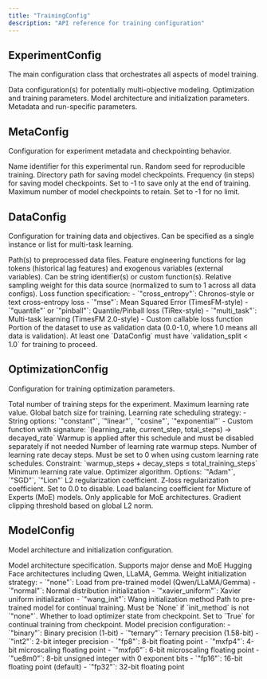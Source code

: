 ```yaml
---
title: "TrainingConfig"
description: "API reference for training configuration"
---
```


## ExperimentConfig

The main configuration class that orchestrates all aspects of model training.

<ParamField path="data_configs" type="DataConfig | List[DataConfig]" required>
  Data configuration(s) for potentially multi-objective modeling.
</ParamField>

<ParamField path="optimization_config" type="OptimizationConfig" required>
  Optimization and training parameters.
</ParamField>

<ParamField path="model_config" type="ModelConfig" required>
  Model architecture and initialization parameters.
</ParamField>

<ParamField path="meta_config" type="MetaConfig" default="Uses MetaConfig defaults">
  Metadata and run-specific parameters.
</ParamField>

## MetaConfig

Configuration for experiment metadata and checkpointing behavior.

<ParamField path="name" type="str" default="trial-run">
  Name identifier for this experimental run.
</ParamField>

<ParamField path="seed" type="int" default="42">
  Random seed for reproducible training.
</ParamField>

<ParamField path="save_path" type="str" default="current working directory / run_name">
  Directory path for saving model checkpoints.
</ParamField>

<ParamField path="model_save_frequency" type="int" default="-1">
  Frequency (in steps) for saving model checkpoints. Set to -1 to save only at the end of training.
</ParamField>

<ParamField path="max_checkpoints" type="int" default="-1">
  Maximum number of model checkpoints to retain. Set to -1 for no limit.
</ParamField>

## DataConfig

Configuration for training data and objectives. Can be specified as a single instance or list for multi-task learning.

<ParamField path="data_paths" type="str | List[str]" required>
  Path(s) to preprocessed data files.
</ParamField>

<ParamField path="features" type="str | List[str] | callable | List[callable] | None" default="None">
  Feature engineering functions for lag tokens (historical lag features) and exogenous variables (external variables). Can be string identifier(s) or custom function(s).
</ParamField>

<ParamField path="sampling_weight" type="float | None" default="Equal weight among all data configs">
  Relative sampling weight for this data source (normalized to sum to 1 across all data configs).
</ParamField>

<ParamField path="training_objective" type="str | callable" default="cross_entropy">
  Loss function specification:
  - `"cross_entropy"`: Chronos-style or text cross-entropy loss
  - `"mse"`: Mean Squared Error (TimesFM-style)
  - `"quantile"` or `"pinball"`: Quantile/Pinball loss (TiRex-style)
  - `"multi_task"`: Multi-task learning (TimesFM 2.0-style)
  - Custom callable loss function
</ParamField>

<ParamField path="validation_split" type="float" default="0.1">
  Portion of the dataset to use as validation data (0.0-1.0, where 1.0 means all data is validation).
</ParamField>

<Warning>
  At least one `DataConfig` must have `validation_split < 1.0` for training to proceed.
</Warning>

## OptimizationConfig

Configuration for training optimization parameters.

<ParamField path="total_training_steps" type="int" required>
  Total number of training steps for the experiment.
</ParamField>

<ParamField path="max_learning_rate" type="float" required>
  Maximum learning rate value.
</ParamField>

<ParamField path="global_batch_size" type="int" required>
  Global batch size for training.
</ParamField>

<ParamField path="learning_rate_schedule" type="str | callable" default="constant">
  Learning rate scheduling strategy:
  - String options: `"constant"`, `"linear"`, `"cosine"`, `"exponential"`
  - Custom function with signature: `(learning_rate, current_step, total_steps) → decayed_rate`
  
  <Note>
    Warmup is applied after this schedule and must be disabled separately if not needed
  </Note>
</ParamField>

<ParamField path="warmup_steps" type="int" default="0">
  Number of learning rate warmup steps.
</ParamField>

<ParamField path="decay_steps" type="int" default="0">
  Number of learning rate decay steps. Must be set to 0 when using custom learning rate schedules.
  
  <Warning>
    Constraint: `warmup_steps + decay_steps ≤ total_training_steps`
  </Warning>
</ParamField>

<ParamField path="min_learning_rate" type="float | None" default="max_learning_rate / 10">
  Minimum learning rate value.
</ParamField>

<ParamField path="optimizer_type" type="str" default="Adam">
  Optimizer algorithm. Options: `"Adam"`, `"SGD"`, `"Lion"`
</ParamField>

<ParamField path="weight_decay" type="float" default="0.01">
  L2 regularization coefficient.
</ParamField>

<ParamField path="z_loss" type="float" default="0.0">
  Z-loss regularization coefficient. Set to 0.0 to disable.
</ParamField>

<ParamField path="load_balancing" type="float | None" default="None">
  Load balancing coefficient for Mixture of Experts (MoE) models. Only applicable for MoE architectures.
</ParamField>

<ParamField path="clip_grad" type="float" default="1.0">
  Gradient clipping threshold based on global L2 norm.
</ParamField>

## ModelConfig

Model architecture and initialization configuration.

<ParamField path="architecture" type="str" required>
  Model architecture specification. Supports major dense and MoE Hugging Face architectures including Qwen, LLaMA, Gemma.
</ParamField>

<ParamField path="init_method" type="str" default="normal">
  Weight initialization strategy:
  - `"none"`: Load from pre-trained model (Qwen/LLaMA/Gemma)
  - `"normal"`: Normal distribution initialization
  - `"xavier_uniform"`: Xavier uniform initialization
  - `"wang_init"`: Wang initialization method
</ParamField>

<ParamField path="model_path" type="str | None" default="None">
  Path to pre-trained model for continual training. Must be `None` if `init_method` is not `"none"`.
</ParamField>

<ParamField path="load_optimizer" type="bool | None" default="None">
  Whether to load optimizer state from checkpoint. Set to `True` for continual training from checkpoint.
</ParamField>

<ParamField path="precision" type="str" default="fp16">
  Model precision configuration:
  - `"binary"`: Binary precision (1-bit)
  - `"ternary"`: Ternary precision (1.58-bit)
  - `"int2"`: 2-bit integer precision
  - `"fp8"`: 8-bit floating point
  - `"mxfp4"`: 4-bit microscaling floating point
  - `"mxfp6"`: 6-bit microscaling floating point
  - `"ue8m0"`: 8-bit unsigned integer with 0 exponent bits
  - `"fp16"`: 16-bit floating point (default)
  - `"fp32"`: 32-bit floating point
</ParamField>
